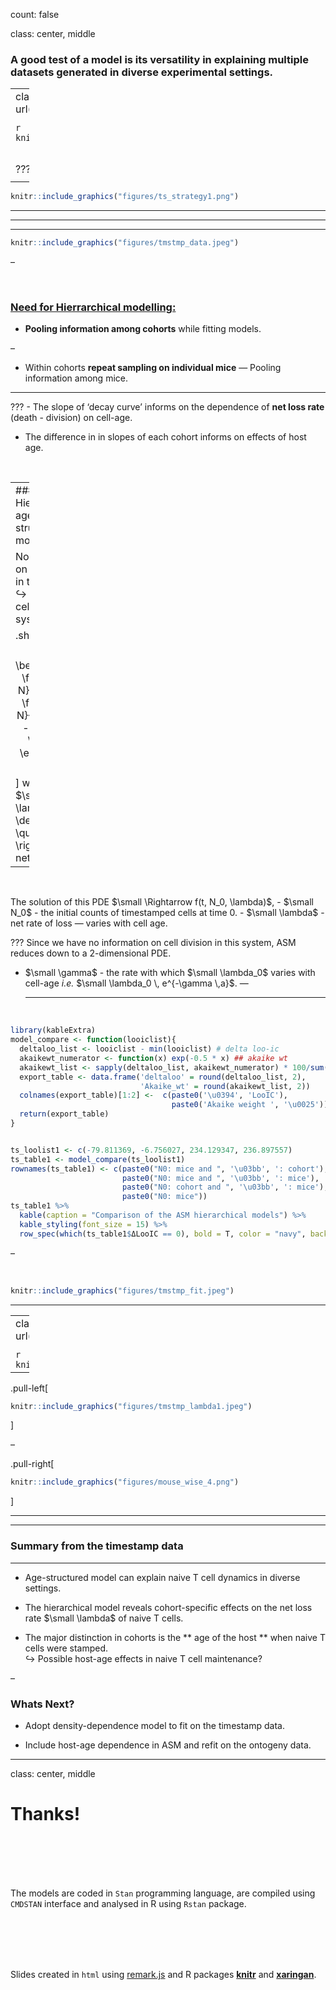 count: false

class: center, middle

### A good test of a model is its versatility in explaining multiple datasets generated in diverse experimental settings.

---
class: inverse
background-image: url("figures/inverse_bg.png")

<hr>
</br>


```r

knitr::include_graphics("figures/timestamp_paper.png")
```

</br>

???

<p style="color:navy;">A good test of a model is its versatility in explaining multiple datasets generated in diverse experimental settings.</p>

--

```r

knitr::include_graphics("figures/ts_strategy1.png")
```

<hr>
---

<hr>

```r

knitr::include_graphics("figures/tmstmp_data.jpeg")
```

--

</br>

### <u>Need for Hierrarchical modelling:</u>

- **Pooling information among cohorts** while fitting models.

--

- Within cohorts **repeat sampling on individual mice** &mdash; Pooling information among mice.

<hr>

???
- The slope of 'decay curve' informs on the dependence of <strong>net loss rate</strong> (death - division) on cell-age.


- The difference in in slopes of each cohort informs on effects of host age.

</br>

---
### Hierarchical age-structured model
<hr>

No information on cell division in this system </br>
&#8618; We track cell-age in this system using,

.shadedbox2[
$$
\small
\begin{aligned}
\frac{\partial N}{\partial t} + \frac{\partial N}{\partial a} = -\lambda(a) \,\, N(t, a), 
\end{aligned}
$$
]
where $\small \lambda = \delta - \rho  \quad \rightarrow$ net loss rate.

--

</br>

The solution of this PDE $\small \Rightarrow f(t, N_0, \lambda)$,
- $\small N_0$ - the initial counts of timestamped cells at time 0. 
- $\small \lambda$ - net rate of loss &mdash; varies with cell age.

???
Since we have no information on cell division in this system,
ASM reduces down to a 2-dimensional PDE.

- $\small \gamma$ - the rate with which $\small \lambda_0$ varies with cell-age _i.e._ 
$\small \lambda_0 \, e^{-\gamma \,a}$. 
---
<hr>
</br>


```r
library(kableExtra)
model_compare <- function(looiclist){
  deltaloo_list <- looiclist - min(looiclist) # delta loo-ic
  akaikewt_numerator <- function(x) exp(-0.5 * x) ## akaike wt
  akaikewt_list <- sapply(deltaloo_list, akaikewt_numerator) * 100/sum(exp(- 0.5 * deltaloo_list))
  export_table <- data.frame('deltaloo' = round(deltaloo_list, 2),
                             'Akaike_wt' = round(akaikewt_list, 2))
  colnames(export_table)[1:2] <-  c(paste0('\u0394', 'LooIC'), 
                                    paste0('Akaike weight ', '\u0025'))
  return(export_table)
}


ts_loolist1 <- c(-79.811369, -6.756027, 234.129347, 236.897557)
ts_table1 <- model_compare(ts_loolist1)
rownames(ts_table1) <- c(paste0("N0: mice and ", '\u03bb', ': cohort'),
                         paste0("N0: mice and ", '\u03bb', ': mice'),
                         paste0("N0: cohort and ", '\u03bb', ': mice'),
                         paste0("N0: mice"))
ts_table1 %>%
  kable(caption = "Comparison of the ASM hierarchical models") %>%
  kable_styling(font_size = 15) %>%
  row_spec(which(ts_table1$ΔLooIC == 0), bold = T, color = "navy", background = "skyblue")

```

--

</br>

```r

knitr::include_graphics("figures/tmstmp_fit.jpeg")
```

<hr>

---
class: inverse
background-image: url("figures/inverse_bg.png")

<hr>

```r

knitr::include_graphics("figures/tmstmp_N0.jpeg")
```

--

.pull-left[
```r

knitr::include_graphics("figures/tmstmp_lambda1.jpeg")
```
]

--

.pull-right[
```r

knitr::include_graphics("figures/mouse_wise_4.png")
```
]

<hr>
---

### Summary from the timestamp data
<hr>

- Age-structured model can explain naive T cell dynamics in diverse settings.

- The hierarchical model reveals cohort-specific effects on the net loss rate $\small \lambda$ of naive T cells.

- The major distinction in cohorts is the ** age of the host ** when naive T cells were stamped.</br>
&#8618; Possible host-age effects in naive T cell maintenance?

--

### Whats Next?

- Adopt density-dependence model to fit on the timestamp data.

- Include host-age dependence in ASM and refit on the ontogeny data.


---

class: center, middle

# Thanks!

</br>
</br>
</br>
</br>

The models are coded in `Stan` programming language, are compiled using `CMDSTAN` interface and analysed in R using `Rstan` package.

</br>
</br>
</br>
</br>


Slides created in `html` using [remark.js](https://remarkjs.com) and R packages [**knitr**](http://yihui.name/knitr) and [**xaringan**](https://github.com/yihui/xaringan).

